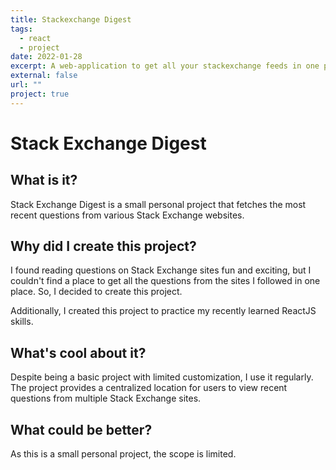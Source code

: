 ```yaml
---
title: Stackexchange Digest
tags:
  - react
  - project
date: 2022-01-28
excerpt: A web-application to get all your stackexchange feeds in one place.
external: false
url: ""
project: true
---
```


# Stack Exchange Digest

## What is it?

Stack Exchange Digest is a small personal project that fetches the most recent questions from various Stack Exchange websites.

## Why did I create this project?

I found reading questions on Stack Exchange sites fun and exciting, but I couldn't find a place to get all the questions from the sites I followed in one place. So, I decided to create this project.

Additionally, I created this project to practice my recently learned ReactJS skills.

## What's cool about it?

Despite being a basic project with limited customization, I use it regularly. The project provides a centralized location for users to view recent questions from multiple Stack Exchange sites.

## What could be better?

As this is a small personal project, the scope is limited.
